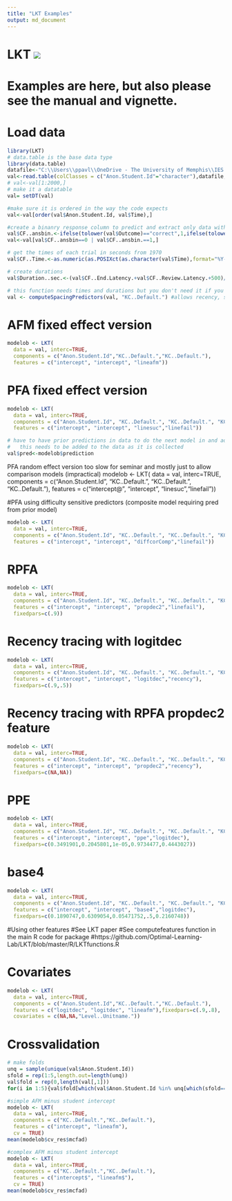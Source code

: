 ```yaml
---
title: "LKT Examples"
output: md_document
---
```


# LKT [![](https://cranlogs.r-pkg.org/badges/LKT)](https://cran.r-project.org/package=LKT)

# Examples are here, but also please see the manual and vignette.

# Load data
```r
library(LKT)
# data.table is the base data type
library(data.table)
datafile<-"C:\\Users\\ppavl\\OneDrive - The University of Memphis\\IES Data\\ds1465_tx_All_Data_64_2016_0720_222352.txt" # CHANGE THIS VALUE TO THE DataShop export file IN YOUR R WORKING DIRECTORY
val<-read.table(colClasses = c("Anon.Student.Id"="character"),datafile,sep="\t", header=TRUE,quote="\"")
# val<-val[1:2000,]
# make it a datatable
val= setDT(val)

#make sure it is ordered in the way the code expects
val<-val[order(val$Anon.Student.Id, val$Time),]

#create a binanry response column to predict and extract only data with a valid value
val$CF..ansbin.<-ifelse(tolower(val$Outcome)=="correct",1,ifelse(tolower(val$Outcome)=="incorrect",0,-1))
val<-val[val$CF..ansbin==0 | val$CF..ansbin.==1,]

# get the times of each trial in seconds from 1970
val$CF..Time.<-as.numeric(as.POSIXct(as.character(val$Time),format="%Y-%m-%d %H:%M:%S"))

# create durations
val$Duration..sec.<-(val$CF..End.Latency.+val$CF..Review.Latency.+500)/1000

# this function needs times and durations but you don't need it if you don't want to model time effects
val <- computeSpacingPredictors(val, "KC..Default.") #allows recency, spacing, forgetting features to run
```

# AFM fixed effect version
```r
modelob <- LKT(
  data = val, interc=TRUE,
  components = c("Anon.Student.Id","KC..Default.","KC..Default."),
  features = c("intercept", "intercept", "lineafm"))
```

# PFA fixed effect version
```r
modelob <- LKT(
  data = val, interc=TRUE,
  components = c("Anon.Student.Id", "KC..Default.", "KC..Default.", "KC..Default."),
  features = c("intercept", "intercept", "linesuc","linefail"))

# have to have prior predictions in data to do the next model in and adaptive system
#   this needs to be added to the data as it is collected
val$pred<-modelob$prediction
```

PFA random effect version too slow for seminar and mostly just to allow comparison models (impractical)
modelob <- LKT(
  data = val, interc=TRUE,
  components = c("Anon.Student.Id", "KC..Default.", "KC..Default.", "KC..Default."),
  features = c("intercept@", "intercept", "linesuc","linefail"))

#PFA using difficulty sensitive predictors (composite model requiring pred from prior model)
```r
modelob <- LKT(
  data = val, interc=TRUE,
  components = c("Anon.Student.Id", "KC..Default.", "KC..Default.", "KC..Default."),
  features = c("intercept", "intercept", "diffcorComp","linefail"))
```

# RPFA
```r
modelob <- LKT(
  data = val, interc=TRUE,
  components = c("Anon.Student.Id", "KC..Default.", "KC..Default.", "KC..Default."),
  features = c("intercept", "intercept", "propdec2","linefail"),
  fixedpars=c(.9))
```

# Recency tracing with logitdec
```r
modelob <- LKT(
  data = val, interc=TRUE,
  components = c("Anon.Student.Id", "KC..Default.", "KC..Default.", "KC..Default."),
  features = c("intercept", "intercept", "logitdec","recency"),
  fixedpars=c(.9,.5))
```

# Recency tracing with RPFA propdec2 feature
```r
modelob <- LKT(
  data = val, interc=TRUE,
  components = c("Anon.Student.Id", "KC..Default.", "KC..Default.", "KC..Default."),
  features = c("intercept", "intercept", "propdec2","recency"),
  fixedpars=c(NA,NA))
```

# PPE
```r
modelob <- LKT(
  data = val, interc=TRUE,
  components = c("Anon.Student.Id", "KC..Default.", "KC..Default.", "KC..Default."),
  features = c("intercept", "intercept", "ppe","logitdec"),
  fixedpars=c(0.3491901,0.2045801,1e-05,0.9734477,0.4443027))
```

# base4
```r
modelob <- LKT(
  data = val, interc=TRUE,
  components = c("Anon.Student.Id", "KC..Default.", "KC..Default.", "KC..Default."),
  features = c("intercept", "intercept", "base4","logitdec"),
  fixedpars=c(0.1890747,0.6309054,0.05471752,.5,0.2160748))
```

#Using other features
#See LKT paper
#See computefeatures function in the main R code for package
#https://github.com/Optimal-Learning-Lab/LKT/blob/master/R/LKTfunctions.R

# Covariates
```r
modelob <- LKT(
  data = val, interc=TRUE,
  components = c("Anon.Student.Id","KC..Default.","KC..Default."),
  features = c("logitdec", "logitdec", "lineafm"),fixedpars=c(.9,.8),
  covariates = c(NA,NA,"Level..Unitname."))
```

# Crossvalidation
```r
# make folds
unq = sample(unique(val$Anon.Student.Id))
sfold = rep(1:5,length.out=length(unq))
val$fold = rep(0,length(val[,1]))
for(i in 1:5){val$fold[which(val$Anon.Student.Id %in% unq[which(sfold==i)])]=i}

#simple AFM minus student intercept
modelob <- LKT(
  data = val, interc=TRUE,
  components = c("KC..Default.","KC..Default."),
  features = c("intercept", "lineafm"),
  cv = TRUE)
mean(modelob$cv_res$mcfad)

#complex AFM minus student intercept
modelob <- LKT(
  data = val, interc=TRUE,
  components = c("KC..Default.","KC..Default."),
  features = c("intercept$", "lineafm$"),
  cv = TRUE)
mean(modelob$cv_res$mcfad)
```
